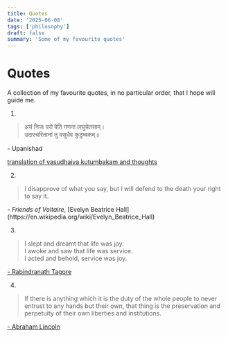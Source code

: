 ```yaml
---
title: Quotes
date: '2025-06-08'
tags: ['philosophy']
draft: false
summary: 'Some of my favourite quotes'
---
```


# Quotes

A collection of my favourite quotes, in no particular order, that I hope will guide me.

1.

> अयं निजः परो वेति गणना लघुचेतसाम्।<br />
> उदारचरितानां तु वसुधैव कुटुम्बकम्॥<br />

<AuthorNote>- Upanishad</AuthorNote>

[translation of vasudhaiva kutumbakam and thoughts](/blog/vasudhaiva-kutumbakam)

2.

> I disapprove of what you say, but I will defend to the death your right to say it.

<AuthorNote>
  <i>- Friends of Voltaire</i>, [Evelyn Beatrice
  Hall](https://en.wikipedia.org/wiki/Evelyn_Beatrice_Hall)
</AuthorNote>

3.

> I slept and dreamt that life was joy.<br/>
> I awoke and saw that life was service.<br/>
> I acted and behold, service was joy.

<AuthorNote>[- Rabindranath Tagore](https://en.wikipedia.org/wiki/Rabindranath_Tagore)</AuthorNote>

4.

> If there is anything which it is the duty of the whole people to never entrust to any hands but their own, that thing is the preservation and perpetuity of their own liberties and institutions.

<AuthorNote>[- Abraham Lincoln](https://en.wikipedia.org/wiki/Rabindranath_Tagore)</AuthorNote>
